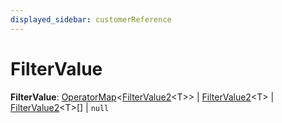 ```yaml
---
displayed_sidebar: customerReference
---
```



# FilterValue

 **FilterValue**: [OperatorMap](../customer.OperatorMap/page.mdx)&#60;[FilterValue2](../customer.FilterValue2/page.mdx)&#60;T&#62;&#62; \| [FilterValue2](../customer.FilterValue2/page.mdx)&#60;T&#62; \| [FilterValue2](../customer.FilterValue2/page.mdx)&#60;T&#62;[] \| `null`
